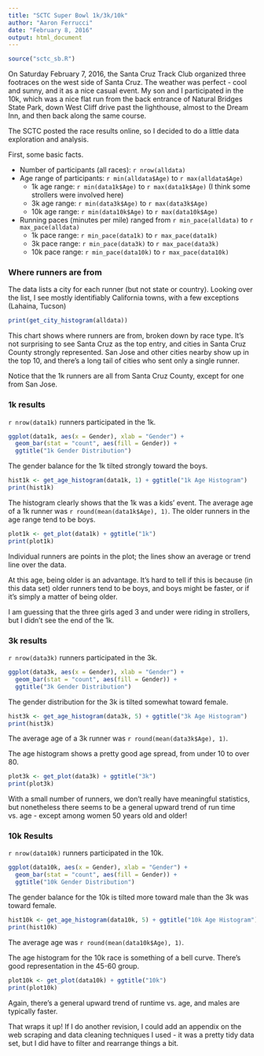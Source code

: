 ```yaml
---
title: "SCTC Super Bowl 1k/3k/10k"
author: "Aaron Ferrucci"
date: "February 8, 2016"
output: html_document
---
```


```r
source("sctc_sb.R")
```
On Saturday February 7, 2016, the Santa Cruz Track Club organized three footraces on the west side of Santa Cruz. The weather was perfect - cool and sunny, and it as a nice casual event. My son and I participated in the 10k, which was a nice flat run from the back entrance of Natural Bridges State Park, down West Cliff drive past the lighthouse, almost to the Dream Inn, and then back along the same course.

The SCTC posted the race results online, so I decided to do a little data exploration and analysis.

First, some basic facts.

* Number of participants (all races): `r nrow(alldata)`
* Age range of participants: `r min(alldata$Age)` to `r max(alldata$Age)`
    * 1k age range: `r min(data1k$Age)` to `r max(data1k$Age)` (I think some strollers were involved here)
    * 3k age range: `r min(data3k$Age)` to `r max(data3k$Age)`
    * 10k age range: `r min(data10k$Age)` to `r max(data10k$Age)`
* Running paces (minutes per mile) ranged from `r min_pace(alldata)` to `r max_pace(alldata)`
    * 1k pace range: `r min_pace(data1k)` to `r max_pace(data1k)`
    * 3k pace range: `r min_pace(data3k)` to `r max_pace(data3k)`
    * 10k pace range: `r min_pace(data10k)` to `r max_pace(data10k)`

### Where runners are from
The data lists a city for each runner (but not state or country). Looking over the list, I see mostly identifiably California towns, with a few exceptions (Lahaina, Tucson)

``` r
print(get_city_histogram(alldata))
```

This chart shows where runners are from, broken down by race type. It's not surprising to see Santa Cruz as the top entry, and cities in Santa Cruz County strongly represented. San Jose and other cities nearby show up in the top 10, and there's a long tail of cities who sent only a single runner.

Notice that the 1k runners are all from Santa Cruz County, except for one from San Jose.

### 1k results

`r nrow(data1k)` runners participated in the 1k.

``` r
ggplot(data1k, aes(x = Gender), xlab = "Gender") +
  geom_bar(stat = "count", aes(fill = Gender)) +
  ggtitle("1k Gender Distribution")
```

The gender balance for the 1k tilted strongly toward the boys.

```r
hist1k <- get_age_histogram(data1k, 1) + ggtitle("1k Age Histogram")
print(hist1k)
```

The histogram clearly shows that the 1k was a kids' event. The average age of a 1k runner was `r round(mean(data1k$Age), 1)`. The older runners in the age range tend to be boys.

```r
plot1k <- get_plot(data1k) + ggtitle("1k")
print(plot1k)
```

Individual runners are points in the plot; the lines show an average or trend line over the data.

At this age, being older is an advantage. It's hard to tell if this is because (in this data set) older runners tend to be boys, and boys might be faster, or if it's simply a matter of being older.

I am guessing that the three girls aged 3 and under were riding in strollers, but I didn't see the end of the 1k.

### 3k results

`r nrow(data3k)` runners participated in the 3k. 

``` r
ggplot(data3k, aes(x = Gender), xlab = "Gender") +
  geom_bar(stat = "count", aes(fill = Gender)) +
  ggtitle("3k Gender Distribution")
```

The gender distribution for the 3k is tilted somewhat toward female.

```r
hist3k <- get_age_histogram(data3k, 5) + ggtitle("3k Age Histogram")
print(hist3k)
```

The average age of a 3k runner was `r round(mean(data3k$Age), 1)`. 

The age histogram shows a pretty good age spread, from under 10 to over 80. 

```r
plot3k <- get_plot(data3k) + ggtitle("3k")
print(plot3k)
```

With a small number of runners, we don't really have meaningful statistics, but nonetheless there seems to be a general upward trend of run time vs. age - except among women 50 years old and older!

### 10k Results

`r nrow(data10k)` runners participated in the 10k.

``` r
ggplot(data10k, aes(x = Gender), xlab = "Gender") +
  geom_bar(stat = "count", aes(fill = Gender)) +
  ggtitle("10k Gender Distribution")
```

The gender balance for the 10k is tilted more toward male than the 3k was toward female.

```r
hist10k <- get_age_histogram(data10k, 5) + ggtitle("10k Age Histogram")
print(hist10k)
```

The average age was `r round(mean(data10k$Age), 1)`.

The age histogram for the 10k race is something of a bell curve. There's good representation in the 45-60 group.

```r
plot10k <- get_plot(data10k) + ggtitle("10k")
print(plot10k)
```

Again, there's a general upward trend of runtime vs. age, and males are typically faster.

That wraps it up! If I do another revision, I could add an appendix on the web scraping and data cleaning techniques I used - it was a pretty tidy data set, but I did have to filter and rearrange things a bit.




